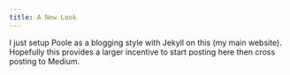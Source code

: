 ```yaml
---
title: A New Look
---
```


I just setup Poole as a blogging style with Jekyll on this (my main website).
Hopefully this provides a larger incentive to start posting here then cross posting to Medium.
